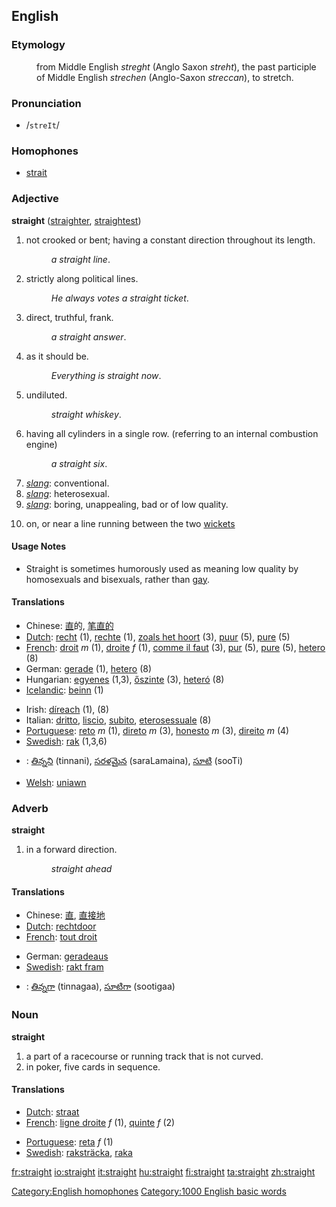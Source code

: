==English==

===Etymology===

: from Middle English ''streght'' (Anglo Saxon ''streht''), the past participle of Middle English ''strechen'' (Anglo-Saxon ''streccan''), to stretch.

===Pronunciation===

* /<tt>streIt</tt>/

===Homophones===

* [[strait]]
[[Category:English homophones]]

===Adjective===
'''straight''' ([[straighter]], [[straightest]])

# not crooked or bent; having a constant direction throughout its length.
#: ''a straight line''.
# strictly along political lines.
#: ''He always votes a straight ticket''.
# direct, truthful, frank.
#: ''a straight answer''.
# as it should be.
#: ''Everything is straight now''.
# undiluted.
#: ''straight whiskey''.
# having all cylinders in a single row. (referring to an internal combustion engine)
#: ''a straight six''.
# ''[[slang]]'': conventional.
# ''[[slang]]'': heterosexual.
# ''[[slang]]'': boring, unappealing, bad or of low quality.
#{{cricket}} on, or near a line running between the two [[wicket]]s

====Usage Notes====

* Straight is sometimes humorously used as meaning low quality by homosexuals and bisexuals, rather than [[gay]].

====Translations====

{{top}}
* Chinese: [[直]]的, [[笔直的]]
* [[Dutch]]: [[recht]] (1), [[rechte]] (1), [[zoals het hoort]] (3), [[puur]] (5), [[pure]] (5)
* [[French]]: [[droit]] ''m'' (1), [[droite]] ''f'' (1), [[comme il faut]] (3), [[pur]] (5), [[pure]] (5), [[hetero]] (8)
* German: [[gerade]] (1), [[hetero]] (8)
* Hungarian: [[egyenes]] (1,3), [[őszinte]] (3), [[heteró]] (8)
* [[w:Icelandic language|Icelandic]]: [[beinn]] (1)
{{mid}}
* Irish: [[díreach]] (1), (8)
* Italian: [[dritto]], [[liscio]], [[subito]], [[eterosessuale]] (8)
* [[Portuguese]]: [[reto]] ''m'' (1), [[direto]] ''m'' (3), [[honesto]] ''m'' (3), [[direito]] ''m'' (4)
* [[Swedish]]: [[rak]] (1,3,6)
*{{te}}: [[తిన్నని]] (tinnani), [[సరళమైన]] (saraLamaina), [[సూటి]] (sooTi)
* [[Welsh]]: [[uniawn]]
{{bottom}}

===Adverb===
'''straight'''

# in a forward direction.
#: ''straight ahead''

====Translations====

{{top}}
* Chinese: [[直]], [[直接地]]
* [[Dutch]]: [[rechtdoor]]
* [[French]]: [[tout droit]]
{{mid}}
* German: [[geradeaus]]
* [[Swedish]]: [[rakt fram]]
*{{te}}: [[తిన్నగా]] (tinnagaa), [[సూటిగా]] (sootigaa)
{{bottom}}

===Noun===
'''straight'''

# a part of a racecourse or running track that is not curved.
# in poker, five cards in sequence.

====Translations====

{{top}}
* [[Dutch]]: [[straat]]
* [[French]]: [[ligne droite]] ''f'' (1), [[quinte]] ''f'' (2)
{{mid}}
* [[Portuguese]]: [[reta]] ''f'' (1)
* [[Swedish]]: [[raksträcka]], [[raka]]
{{bottom}}

[[Category:1000 English basic words]]

[[fr:straight]]
[[io:straight]]
[[it:straight]]
[[hu:straight]]
[[fi:straight]]
[[ta:straight]]
[[zh:straight]]